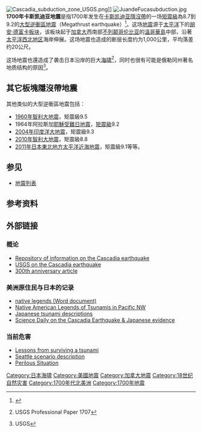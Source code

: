 {{noteTA
|G1=地震
}}
[[File:Cascadia_subduction_zone_USGS.png|thumb]]]]
[[File:JuandeFucasubduction.jpg|thumb]]
'''1700年卡斯凯迪亚地震'''是指1700年发生在[[卡斯凯迪亚隱沒帶|卡斯凯迪亚隱沒帶]]的一场[[矩震級|矩震級]]為8.7到9.2的[[大型逆衝區地震|大型逆衝區地震]]（Megathrust earthquake）<ref>{{cite web |url=http://soundwaves.usgs.gov/2007/10/outreach3.html |title=USGS Scientist Shows Evidence for 300-Year-Old Tsunami to Participants in International Tsunami Training Institute |accessdate=2008-05-06 |deadurl=yes |archiveurl=https://web.archive.org/web/20080511222845/http://soundwaves.usgs.gov/2007/10/outreach3.html |archivedate=2008-05-11 }}</ref>。这场[[地震|地震]]源于[[太平洋|太平洋]]下的[[胡安·德富卡板块|胡安·德富卡板块]]，该板块起于[[加拿大|加拿大]]西南部[[不列颠哥伦比亚|不列颠哥伦比亚]]的[[溫哥華島|溫哥華島]]中部，沿著[[太平洋西北地区|太平洋西北地区]]海岸伸展。这场地震也造成的断层长度约为1,000公里，平均落差约20公尺。

这场地震也還造成了袭击日本沿岸的巨大[[海啸|海啸]]<ref name=japan>{{cite web |url=http://pubs.usgs.gov/pp/pp1707/pp1707.pdf |title=The Orphan Tsunami of 1700—Japanese Clues to a Parent Earthquake in North America |accessdate=2008-05-06 |archive-date=2020-11-12 |archive-url=https://web.archive.org/web/20201112002712/https://pubs.usgs.gov/pp/pp1707/pp1707.pdf |dead-url=no }} USGS Professional Paper 1707</ref>，同时也很有可能是俄勒冈州著名地质结构{{le|众神之桥|Bridge of the Gods (land bridge)}}的原因<ref name=bonneville>{{cite web |url=http://earthquake.usgs.gov/regional/pacnw/paleo/greateq/20020515.html |title=Possible tie to the Bonneville Slide |accessdate=2008-05-06 |deadurl=yes |archiveurl=https://web.archive.org/web/20081024134333/http://earthquake.usgs.gov/regional/pacnw/paleo/greateq/20020515.php |archivedate=2008-10-24 }} USGS</ref>。

== 其它板塊隱沒帶地震 ==
其他类似的大型逆衝區地震包括：
* [[1960年智利大地震|1960年智利大地震]]，矩震級9.5
* 1964年阿拉斯加[[耶穌受難日地震|耶穌受難日地震]]，[[矩震級|矩震級]]9.2
* [[2004年印度洋大地震|2004年印度洋大地震]]，矩震級9.3
* [[2010年智利大地震|2010年智利大地震]]，矩震級8.8
* [[2011年日本東北地方太平洋近海地震|2011年日本東北地方太平洋近海地震]]，矩震級9.1等等。

== 参见 ==
* [[地震列表|地震列表]]

== 参考资料 ==
{{Reflist}}

== 外部链接 ==

=== 概论 ===
* [https://web.archive.org/web/20100707154448/http://www.pnsn.org/HIST_CAT/histcat.html Repository of information on the Cascadia earthquake]
* [https://web.archive.org/web/20040817110646/http://earthquake.usgs.gov/regional/pacnw/paleo/greateq/index.html USGS on the Cascadia earthquake]
* [https://web.archive.org/web/20000903162436/http://www.pgc.nrcan.gc.ca/seismo/hist/anniv.press.htm 300th anniversary article]

=== 美洲原住民与日本的记录 ===
* [http://www.oesd.noaawalrus.wr.usgs.gov/TERK/other_tsunami_edmaterials/nativeamericanlegends.doc native legends (Word document)]{{dead link|date=十一月 2017 |bot=InternetArchiveBot }}
* [http://walrus.wr.usgs.gov/tsunami/NAlegends.html Native American Legends of Tsunamis in Pacific NW]{{Wayback|url=http://walrus.wr.usgs.gov/tsunami/NAlegends.html |date=20180507222042 }}
* [http://www.agu.org/pubs/crossref/2003/2003JB002521.shtml Japanese tsunami descriptions]{{Wayback|url=http://www.agu.org/pubs/crossref/2003/2003JB002521.shtml |date=20110606041841 }}
* [http://www.sciencedaily.com/releases/2003/10/031031062553.htm Science Daily on the Cascadia Earthquake & Japanese evidence]{{Wayback|url=http://www.sciencedaily.com/releases/2003/10/031031062553.htm |date=20110317114153 }}

=== 当前危害 ===
* [http://pubs.usgs.gov/circ/c1187/ Lessons from surviving a tsunami]{{Wayback|url=http://pubs.usgs.gov/circ/c1187/ |date=20110411140618 }}
* [https://web.archive.org/web/20081121075529/http://seattlewiki.org/wiki/Cascadia_Subduction_Zone Seattle scenario description]
* [http://www.oregonlive.com/news/index.ssf/2009/04/big_earthquake_coming_sooner_t.html Perilous Situation]{{Wayback|url=http://www.oregonlive.com/news/index.ssf/2009/04/big_earthquake_coming_sooner_t.html |date=20090423024022 }}

[[Category:日本海啸|Category:日本海啸]]
[[Category:美國地震|Category:美國地震]]
[[Category:加拿大地震|Category:加拿大地震]]
[[Category:18世纪自然灾害|Category:18世纪自然灾害]]
[[Category:1700年代北美洲|Category:1700年代北美洲]]
[[Category:1700年地震|Category:1700年地震]]